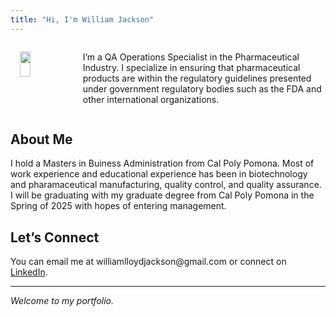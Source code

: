 ```yaml
---
title: "Hi, I'm William Jackson"
---
```



::: {.columns}
::: {.column width="40%"}

<p align="center">
  <img src="Profile.jpg" style="width: 60%;">
</p>

:::
::: {.column width="60%" style="padding-left: 3rem;"}
I'm a QA Operations Specialist in the Pharmaceutical Industry. I specialize in ensuring that pharmaceutical products are within the regulatory guidelines presented under government regulatory bodies such as the FDA and other international organizations. 
:::
:::

## About Me

I hold a <span class="highlight">Masters in Buiness Administration </span> from Cal Poly Pomona. Most of work experience and educational experience has been in biotechnology and pharamaceutical manufacturing, quality control, and quality assurance. I will be graduating with my graduate degree from Cal Poly Pomona in the Spring of 2025 with hopes of entering management. 



## Let's Connect

You can email me at williamlloydjackson@gmail.com or connect on [LinkedIn](https://www.linkedin.com/in/william-jackson-ab2a20161).

---

*Welcome to my portfolio.*